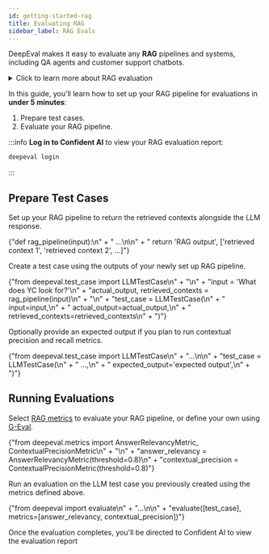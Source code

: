 ```yaml
---
id: getting-started-rag
title: Evaluating RAG
sidebar_label: RAG Evals
---
```



DeepEval makes it easy to evaluate any **RAG** pipelines and systems, including QA agents and customer support chatbots.

<details>
  <summary>Click to learn more about RAG evaluation</summary>
</details>

In this guide, you'll learn how to set up your RAG pipeline for evaluations in **under 5 minutes**:

1. Prepare test cases.
2. Evaluate your RAG pipeline.

:::info
**Log in to Confident AI** to view your RAG evaluation report:

```bash
deepeval login
```

:::

## Prepare Test Cases

<Timeline>
  <TimelineItem title="Setup RAG pipeline">
    <p>Set up your RAG pipeline to return the retrieved contexts alongside the LLM response.</p>
    <CodeBlock
      language="python"
      title="main.py"
      showLineNumbers={true}
      wrapLines={true}
    >
      {"def rag_pipeline(input):\n" + 
        "   ...\n\n" +
        "   return 'RAG output', ['retrieved context 1', 'retrieved context 2', ...]"}
    </CodeBlock>

  </TimelineItem>
  <TimelineItem title="Create a test case">
    <p>Create a test case using the outputs of your newly set up RAG pipeline.</p>
   <CodeBlock
      language="python"
      title="main.py"
      showLineNumbers={true}
      wrapLines={true}
      metastring="{1,4}"
    > 
      {"from deepeval.test_case import LLMTestCase\n" + 
        "\n" +
        "input = 'What does YC look for?'\n" +
        "actual_output, retrieved_contexts = rag_pipeline(input)\n" +
        "\n" +
        "test_case = LLMTestCase(\n" +
        "    input=input,\n" + 
        "    actual_output=actual_output,\n" +
        "    retrieved_contexts=retrieved_contexts\n" +
        ")"}
    </CodeBlock>
  </TimelineItem>
  <TimelineItem title="Fill test cases">
    <p>Optionally provide an expected output if you plan to run contextual precision and recall metrics.</p>
   <CodeBlock
      language="python"
      title="main.py"
      showLineNumbers={true}
      wrapLines={true}
      metastring="{6}"
    > 
      {"from deepeval.test_case import LLMTestCase\n" + 
        "...\n\n" +
        "test_case = LLMTestCase(\n" +
        "    ...,\n" + 
        "    expected_output='expected output',\n" +
        ")"}
    </CodeBlock>
  </TimelineItem>
</Timeline>

## Running Evaluations

<Timeline>
  <TimelineItem title="Select metrics">
    <p>Select <a href="/docs/metrics-answer-relevancy">RAG metrics</a> to evaluate your RAG pipeline, or define your own using <a href="/docs/metrics-llm-evals">G-Eval</a>.</p>
    <CodeBlock
      language="python"
      title="main.py"
      showLineNumbers={true}
      wrapLines={true}
    >
      {"from deepeval.metrics import AnswerRelevancyMetric, ContextualPrecisionMetric\n" +
        "\n" +
        "answer_relevancy = AnswerRelevancyMetric(threshold=0.8)\n" +
        "contextual_precision = ContextualPrecisionMetric(threshold=0.8)"}
    </CodeBlock>

  </TimelineItem>
  <TimelineItem title="Running an evaluation">
    <p>Run an evaluation on the LLM test case you previously created using the metrics defined above.</p>
   <CodeBlock
      language="python"
      title="main.py"
      showLineNumbers={true}
      wrapLines={true}
    >
      {"from deepeval import evaluate\n" +
        "...\n\n" +
        "evaluate([test_case], metrics=[answer_relevancy, contextual_precision])"}
    </CodeBlock>
    <p>Once the evaluation completes, you'll be directed to Confident AI to view the evaluation report</p>
    <VideoDisplay src="https://deepeval-docs.s3.us-east-1.amazonaws.com/getting-started%3Arag-test-report.mp4" />
  </TimelineItem>
</Timeline>
